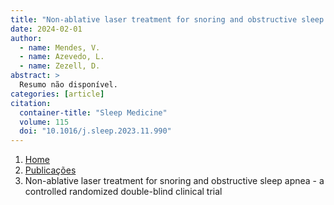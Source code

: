 ```yaml
---
title: "Non-ablative laser treatment for snoring and obstructive sleep apnea - a controlled randomized double-blind clinical trial"
date: 2024-02-01
author:
  - name: Mendes, V.
  - name: Azevedo, L.
  - name: Zezell, D.
abstract: > 
  Resumo não disponível.
categories: [article]
citation: 
  container-title: "Sleep Medicine"
  volume: 115
  doi: "10.1016/j.sleep.2023.11.990"
---
```


```{=html}
<nav aria-label="breadcrumb">
  <ol class="breadcrumb">
    <li class="breadcrumb-item"><a href="../../index.html">Home</a></li>
    <li class="breadcrumb-item"><a href="../index.html">Publicações</a></li>
    <li class="breadcrumb-item active" aria-current="page">Non-ablative laser treatment for snoring and obstructive sleep apnea - a controlled randomized double-blind clinical trial</li>
  </ol>
</nav>
```
